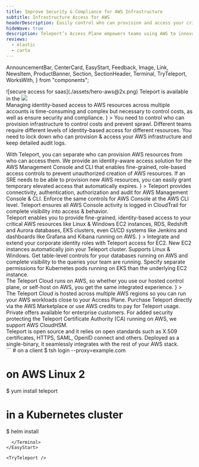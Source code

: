 ```yaml
---
title: Improve Security & Compliance for AWS Infrastructure
subtitle: Infrastructure Access for AWS
headerDescription: Easily control who can provision and access your critical AWS resources
hideWave: true
description: Teleport’s Access Plane empowers teams using AWS to innovate, without sacrificing speed for security.
reviews:
  - elastic
  - carta
---
```


  AnnouncementBar,
  CenterCard,
  EasyStart,
  Feedback,
  Image,
  Link,
  NewsItem,
  ProductBanner,
  Section,
  SectionHeader,
  Terminal,
  TryTeleport,
  WorksWith,
} from "components";

<Section bg="flatGray">
  <SectionHeader
    bg="transparent"
    title={meta.title}
    subtitle={meta.subtitle}
    description={meta.headerDescription}
    width="100%"
    mode="none"
  >
    ![secure access for saas](./assets/hero-aws@2x.png)
  </SectionHeader>
  <NewsItem display="flex" flexDirection="row" alignItems="center">
    Teleport is available in the 
    <Link
      href="https://aws.amazon.com/marketplace/pp/prodview-syjxiiw25cr3u?sr=0-1&ref_=beagle&applicationId=AWSMPContessa"
    >
      <Image ml="10px" src="./assets/aws-marketplace-logo.svg" />
    </Link>
</NewsItem>
  <AnnouncementBar
    backgroundColor="lightest-gray"
    inLivingColor
    rows={[SaaS1, SaaS2]}
  />
</Section>

<Section width="100%" bg="flatWhite">
  <ProductBanner
    title="Unique challenges faced by AWS customers"
    width="100%"
    src="./assets/unique-challenges@2x.png"
    imgPosition="right"
    description={
      <>
Managing identity-based access to AWS resources across multiple accounts is time-consuming and complex 
but necessary to control costs, as well as ensure security and compliance.
      </>
    }
>
    <ProductBanner.Item  title="Infrastructure sprawl"  badgeName="server">
      You need to control who can provision infrastructure to control costs and prevent sprawl.
    </ProductBanner.Item>
    <ProductBanner.Item  title="Granular access" badgeName="layers">
      Different teams require different levels of identity-based access for different resources.
    </ProductBanner.Item>
    <ProductBanner.Item  title="Security &amp; Compliance" badgeName="quickstart">
      You need to lock down who can provision & access your AWS infrastructure and keep detailed audit logs. 
    </ProductBanner.Item>
  </ProductBanner>
</Section>

<CenterCard 
  src="./assets/security-icon.svg" 
  title="Why AWS customers big and small trust Teleport" 
  text="Our unique approach to AWS infrastructure access is not only more secure &mdash; it actually improves developer productivity.  By providing an identity-aware AWS infrastructure access solution that developers love to use, you can easily implement security and compliance without worrying about backdoors that outmoded solutions encourage."/>

<Section>
  <Feedback reviews={meta.reviews} />
</Section>

<Section width="100%" bg="flatWhite">
  <ProductBanner
    subtitle="Get the most out of AWS Management Console"
    title="Control who can provision AWS resources"
    width="100%"
    src="./assets/management-console@2x.png"
    imgPosition="right"
    logoSrc={startups}
    description={
      <>
        With Teleport, you can separate who can provision AWS resources from who can access them.
        We provide an identity-aware access solution for the AWS Management Console and CLI that enables fine-grained, role-based access controls to prevent unauthorized creation of AWS resources.  If an SRE needs to be able to provision new AWS resources, you can easily grant temporary elevated access that automatically expires.
      </>
    }
  >
    <ProductBanner.Item title="AWS Management Console" src="./assets/aws-management-console-icon.svg" size="lg" shadow>
      Teleport provides connectivity, authentication, authorization and audit for AWS Management Console & CLI.
    </ProductBanner.Item>
    <ProductBanner.Item title="AWS CLI" src="./assets/aws-cli-icon.svg" size="lg" shadow>
      Enforce the same controls for AWS Console at the AWS CLI level.
    </ProductBanner.Item>
    <ProductBanner.Item title="Complete audit in AWS CloudTrail" src="./assets/aws-cloudtrail-icon.svg" size="lg" shadow>
      Teleport ensures all AWS Console activity is logged in CloudTrail for complete visibility into access & behavior.
    </ProductBanner.Item>
  </ProductBanner>
</Section>

<Section width="100%" bg="flatGray">
  <ProductBanner
    subtitle="Deep integration for AWS products"
    title="Easily enforce granular controls for AWS resources"
    width="100%"
    src="./assets/deep-integration@2x.png"
    imgPosition="left"
    logoSrc={largorgs}
    description={
      <>
        Teleport enables you to provide fine-grained, identity-based access to your critical AWS resources like Linux & Windows EC2 instances, RDS, Redshift and Aurora databases, EKS clusters, even CI/CD systems like Jenkins and dashboards like Grafana and Kibana running on AWS.
      </>
    }
  >
    <ProductBanner.Item title="AWS EC2" src="./assets/aws-ec2-icon.svg" size="lg" shadow>
      Integrate and extend your corporate identity roles with Teleport access for EC2. New EC2 instances automatically join your Teleport cluster. Supports Linux & Windows.
    </ProductBanner.Item>
    <ProductBanner.Item title="AWS RDS, Redshift & Aurora" src="./assets/aws-aurora-icon.svg" size="lg" shadow>
      Get table-level controls for your databases running on AWS and complete visibility to the queries your team are running.
    </ProductBanner.Item>
    <ProductBanner.Item title="AWS EKS" src="./assets/aws-eks-icon.svg" size="lg" shadow>
      Specify separate permissions for Kubernetes pods running on EKS than the underlying EC2 instance.
    </ProductBanner.Item>
  </ProductBanner>
</Section>

<Section width="100%" bg="flatWhite">
  <ProductBanner
    subtitle="Built to make the most out of AWS"
    title="Teleport uses AWS services for the most integrated experience"
    width="100%"
    src="./assets/build-to-make@2x.png"
    imgPosition="right"
    logoSrc={secteams}
    description={
      <>
       The Teleport Cloud runs on AWS, so whether you use our hosted control plane, or self-host on AWS, you get the same integrated experience.
      </>
    }
  >
    <ProductBanner.Item title="Hosted on AWS" src="./assets/aws-icon.svg" size="lg" shadow>
      The Teleport Cloud is hosted across multiple AWS regions so you can run your AWS workloads close to your Access Plane.
    </ProductBanner.Item>
    <ProductBanner.Item title="Buy on AWS Marketplace" src="./assets/aws-marketplace-icon.svg" size="lg" shadow>
      Purchase Teleport directly via the AWS Marketplace or use AWS credits to pay for Teleport usage.  Private offers available for enterprise customers.
    </ProductBanner.Item>
    <ProductBanner.Item title="AWS CloudHSM" src="./assets/aws-cloudhsm-icon.svg" size="lg" shadow>
    For added security protecting the Teleport Certificate Authority (CA) running on AWS, we support AWS CloudHSM.
    </ProductBanner.Item>
  </ProductBanner>
</Section>

<Section bg="flatWhite">
  <WorksWith title="Works with everything you have" AWS>
    Teleport is open source and it relies on open standards such
    as X.509 certificates, HTTPS, SAML, OpenID connect and others. Deployed as a
    single-binary, it seamlessly integrates with the rest of your AWS stack.
  </WorksWith>
</Section>

<EasyStart>
  <Terminal>
```
# on a client
$ tsh login --proxy=example.com

# on AWS Linux 2
$ yum install teleport

# in a Kubernetes cluster
$ helm install
```
  </Terminal>
</EasyStart>

<TryTeleport />